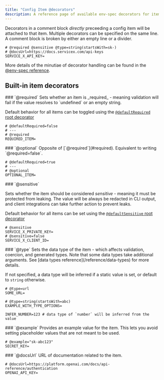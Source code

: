 ```yaml
---
title: "Config Item @decorators"
description: A reference page of available env-spec decorators for items
---
```


Decorators in a comment block _directly_ preceeding a config item will be attached to that item.
Multiple decorators can be specified on the same line.
A comment block is broken by either an empty line or a divider.

```env-spec
# @required @sensitive @type=string(startsWith=sk-)
# @docsUrl=https://docs.servicex.com/api-keys
SERVICE_X_API_KEY=
```

More details of the minutiae of decorator handling can be found in the [@env-spec reference](/env-spec/reference/#comments-and-decorators).

## Built-in item decorators

<div class="reference-docs">
<div>
### `@required`
Sets whether an item is _required_ - meaning validation will fail if the value resolves to `undefined` or an empty string.

Default behavior for all items can be toggled using the [`@defaultRequired` root decorator](/reference/root-decorators/#defaultRequired)

```env-spec
# @defaultRequired=false
# ---
# @required
REQUIRED_ITEM=
```
</div>

<div>
### `@optional`
Opposite of [`@required`](#required). Equivalent to writing `@required=false`.

```env-spec
# @defaultRequired=true
# ---
# @optional
OPTIONAL_ITEM=
```
</div>

<div>
### `@sensitive`

Sets whether the item should be considered _sensitive_ - meaning it must be protected from leaking. The value will be always be redacted in CLI output, and client integrations can take further action to prevent leaks.

Default behavior for all items can be set using the [`@defaultSensitive` root decorator](/reference/root-decorators/#defaultSensitive)

```env-spec
# @sensitive
SERVICE_X_PRIVATE_KEY=
# @sensitive=false
SERVICE_X_CLIENT_ID=
```
</div>

<div>
### `@type`
Sets the data type of the item - which affects validation, coercion, and generated types.
Note that some data types take additional arguments. See [data types reference](/reference/data-types) for more details.

If not specified, a data type will be inferred if a static value is set, or default to `string` otherwise.

```env-spec
# @type=url
SOME_URL=

# @type=string(startsWith=abc)
EXAMPLE_WITH_TYPE_OPTIONS=

INFER_NUMBER=123 # data type of `number` will be inferred from the value
```
</div>

<div>
### `@example`
Provides an example value for the item. This lets you avoid setting placeholder values that are not meant to be used.

```env-spec
# @example="sk-abc123"
SECRET_KEY=
```
</div>

<div>
### `@docsUrl`
URL of documentation related to the item.

```env-spec
# @docsUrl=https://platform.openai.com/docs/api-reference/authentication
OPENAI_API_KEY=
```
</div>
</div>
